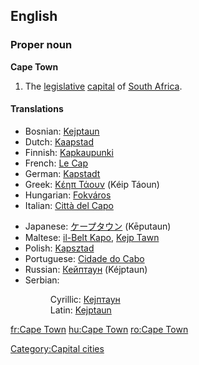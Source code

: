 {{wikipedia}}
==English==

===Proper noun===
'''Cape Town'''
# The [[legislative]] [[capital]] of [[South Africa]].

====Translations====
{{top}}
*Bosnian: [[Kejptaun#Bosnian|Kejptaun]] {{m}}
*Dutch: [[Kaapstad]] {{n}}
*Finnish: [[Kapkaupunki]]
*French: [[Le Cap]] {{m}}
*German: [[Kapstadt]]
*Greek: [[Κέηπ Τάουν]] (Kéip Táoun) {{n}}
*Hungarian: [[Fokváros]]
*Italian: [[Città del Capo]] {{f}}
{{mid}}
*Japanese: [[ケープタウン]] (Kēputaun)
*Maltese: [[il-Belt Kapo]], [[Kejp Tawn]]
*Polish: [[Kapsztad]] {{m}}
*Portuguese: [[Cidade do Cabo]]
*Russian: [[Кейптаун]] (Kéjptaun) {{m}}
*Serbian:
*:Cyrillic: [[Кејптаун#Serbian|Кејптаун]] {{m}}
*:Latin: [[Kejptaun#Serbian|Kejptaun]] {{m}}
{{bottom}}

[[Category:Capital cities]]

[[fr:Cape Town]]
[[hu:Cape Town]]
[[ro:Cape Town]]